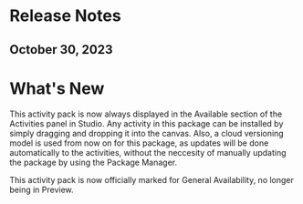 ﻿# Release Notes


## October 30, 2023

# What's New

This activity pack is now always displayed in the Available section of the Activities panel in Studio. Any activity in this package can be installed by simply dragging and dropping it into the canvas. Also, a cloud versioning model is used from now on for this package, as updates will be done automatically to the activities, without the neccesity of manually updating the package by using the Package Manager.

This activity pack is now officially marked for General Availability, no longer being in Preview.

